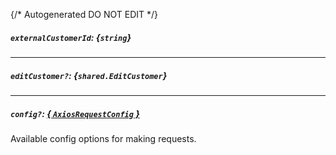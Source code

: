 {/* Autogenerated DO NOT EDIT  */}

##### `externalCustomerId`: *{`string`}*

---
##### `editCustomer?`: *{`shared.EditCustomer`}*
<Collapsible openLabel={Labels.showProperties} closeLabel={Labels.hideProperties}>
    <EditCustomer/>
</Collapsible>

---
##### `config?`: [*{ `AxiosRequestConfig` }*](https://axios-http.com/docs/req_config)
Available config options for making requests.


